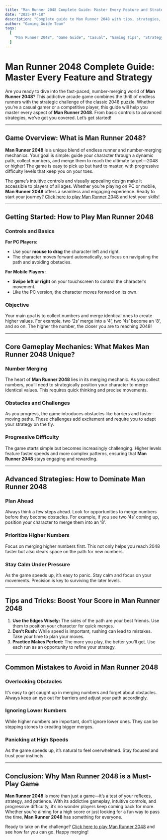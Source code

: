 ---
title: "Man Runner 2048 Complete Guide: Master Every Feature and Strategy"
date: "2025-07-18"
description: "Complete guide to Man Runner 2048 with tips, strategies, and everything you need to know to master this casual game."
author: "Gaming Guide Team"
tags:
  [
    "Man Runner 2048", "Game Guide", "Casual", "Gaming Tips", "Strategy Guide", "cannon", "arcade", "obstacle"
  ]
---

# Man Runner 2048 Complete Guide: Master Every Feature and Strategy

Are you ready to dive into the fast-paced, number-merging world of **Man Runner 2048**? This addictive arcade game combines the thrill of endless runners with the strategic challenge of the classic 2048 puzzle. Whether you’re a casual gamer or a competitive player, this guide will help you master every aspect of **Man Runner 2048**. From basic controls to advanced strategies, we’ve got you covered. Let’s get started!

---

## Game Overview: What is Man Runner 2048?

**Man Runner 2048** is a unique blend of endless runner and number-merging mechanics. Your goal is simple: guide your character through a dynamic path, collect numbers, and merge them to reach the ultimate target—2048 or higher! The game is easy to pick up but hard to master, with progressive difficulty levels that keep you on your toes.

The game’s intuitive controls and visually appealing design make it accessible to players of all ages. Whether you’re playing on PC or mobile, **Man Runner 2048** offers a seamless and engaging experience. Ready to start your journey? [Click here to play Man Runner 2048](https://runnerman.online/) and test your skills!

---

## Getting Started: How to Play Man Runner 2048

### Controls and Basics

**For PC Players:**
- Use your **mouse to drag** the character left and right.  
- The character moves forward automatically, so focus on navigating the path and avoiding obstacles.

**For Mobile Players:**
- **Swipe left or right** on your touchscreen to control the character’s movement.  
- Like the PC version, the character moves forward on its own.

### Objective
Your main goal is to collect numbers and merge identical ones to create higher values. For example, two ‘2s’ merge into a ‘4’, two ‘4s’ become an ‘8’, and so on. The higher the number, the closer you are to reaching 2048!

---

## Core Gameplay Mechanics: What Makes Man Runner 2048 Unique?

### Number Merging
The heart of **Man Runner 2048** lies in its merging mechanic. As you collect numbers, you’ll need to strategically position your character to merge identical values. This requires quick thinking and precise movements.

### Obstacles and Challenges
As you progress, the game introduces obstacles like barriers and faster-moving paths. These challenges add excitement and require you to adapt your strategy on the fly.

### Progressive Difficulty
The game starts simple but becomes increasingly challenging. Higher levels feature faster speeds and more complex patterns, ensuring that **Man Runner 2048** stays engaging and rewarding.

---

## Advanced Strategies: How to Dominate Man Runner 2048

### Plan Ahead
Always think a few steps ahead. Look for opportunities to merge numbers before they become obstacles. For example, if you see two ‘4s’ coming up, position your character to merge them into an ‘8’.

### Prioritize Higher Numbers
Focus on merging higher numbers first. This not only helps you reach 2048 faster but also clears space on the path for new numbers.

### Stay Calm Under Pressure
As the game speeds up, it’s easy to panic. Stay calm and focus on your movements. Precision is key to surviving the later levels.

---

## Tips and Tricks: Boost Your Score in Man Runner 2048

1. **Use the Edges Wisely:** The sides of the path are your best friends. Use them to position your character for quick merges.
2. **Don’t Rush:** While speed is important, rushing can lead to mistakes. Take your time to plan your moves.
3. **Practice Makes Perfect:** The more you play, the better you’ll get. Use each run as an opportunity to refine your strategy.

---

## Common Mistakes to Avoid in Man Runner 2048

### Overlooking Obstacles
It’s easy to get caught up in merging numbers and forget about obstacles. Always keep an eye out for barriers and adjust your path accordingly.

### Ignoring Lower Numbers
While higher numbers are important, don’t ignore lower ones. They can be stepping stones to creating bigger merges.

### Panicking at High Speeds
As the game speeds up, it’s natural to feel overwhelmed. Stay focused and trust your instincts.

---

## Conclusion: Why Man Runner 2048 is a Must-Play Game

**Man Runner 2048** is more than just a game—it’s a test of your reflexes, strategy, and patience. With its addictive gameplay, intuitive controls, and progressive difficulty, it’s no wonder players keep coming back for more. Whether you’re aiming for a high score or just looking for a fun way to pass the time, **Man Runner 2048** has something for everyone.

Ready to take on the challenge? [Click here to play Man Runner 2048](https://runnerman.online/) and see how far you can go. Happy merging!